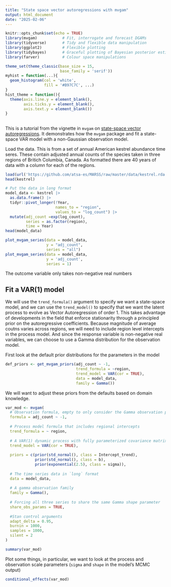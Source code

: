 ```yaml
---
title: "State space vector autoregressions with mvgam"
output: html_document
date: "2025-02-06"
---
```


```r
knitr::opts_chunk$set(echo = TRUE)
library(mvgam)           # Fit, interrogate and forecast DGAMs
library(tidyverse)       # Tidy and flexible data manipulation
library(ggplot2)         # Flexible plotting
library(tidybayes)       # Graceful plotting of Bayesian posterior estimates
library(farver)          # Colour space manipulations

theme_set(theme_classic(base_size = 15,
                        base_family = 'serif'))
myhist = function(...){
  geom_histogram(col = 'white',
                 fill = '#B97C7C', ...)
}
hist_theme = function(){
  theme(axis.line.y = element_blank(),
        axis.ticks.y = element_blank(),
        axis.text.y = element_blank())
}
```

## 

This is a tutorial from the vignette in `mvgam` on [state-space vector autoregressions](https://ecogambler.netlify.app/blog/vector-autoregressions/). It demonstrates how the `mvgam` package and fit a state-space VAR model with a non-Gaussian observation model.

Load the data. This is from a set of annual American kestrel abundance time seres. These contain adjusted annual counts of the species taken in three regions of Britich Columbia, Canada. As formatted there are 40 years of data with a column for each of the regions.

```r
load(url('https://github.com/atsa-es/MARSS/raw/master/data/kestrel.rda'))
head(kestrel)

# Put the data in long format 
model_data <- kestrel |>
  as.data.frame() |>
  tidyr::pivot_longer(!Year, 
                      names_to = "region",
                      values_to = "log_count") |>
  mutate(adj_count =exp(log_count),
         series = as.factor(region),
         time = Year)
head(model_data)

plot_mvgam_series(data = model_data, 
                  y = "adj_count",
                  series = "all")
plot_mvgam_series(data = model_data,
                  y = 'adj_count',
                  series = 1)


```

The outcome variable only takes non-negative real numbers

## Fit a VAR(1) model

We will use the `trend_formula()` argument to specify we want a state-space model, and we can use the `trend_model()` to specify that we want the latent process to evolve as Vector Autoregression of order 1. This takes advantage of developments in the field that enforce stationarity through a principled prior on the autoregressive coefficients. Because magnitude of average coutns varies across regions, we will need to include region level intercepts in the process model. And since the response variable is non-negative real variables, we can choose to use a Gamma distribution for the observation model.

First look at the default prior distributions for the parameters in the model

```r
def_priors <- get_mvgam_priors(adj_count ~ -1,
                               trend_formula = ~region,
                               trend_model = VAR(cor = TRUE),
                               data = model_data,
                               family = Gamma())

```

We will want to adjust these priors from the defaults based on domain knowledge.

```r

var_mod <- mvgam(
  # Observation formula, empty to only consider the Gamma observation process
  formula = adj_count ~ -1,
  
  # Process model formula that includes regional intercepts
  trend_formula = ~ region,
  
  # A VAR(1) dynamic process with fully parameterized covariance matrix Sigma
  trend_model = VAR(cor = TRUE),
  
  priors = c(prior(std_normal(), class = Intercept_trend),
             prior(std_normal(), class = b),
             prior(exponential(2.5), class = sigma)),
  
  # The time series data in `long` format
  data = model_data,
  
  # A gamma observation family 
  family = Gamma(),
  
  # Forcing all three series to share the same Gamma shape parameter
  share_obs_params = TRUE,
  
  #Stan control arguments
  adapt_delta = 0.95,
  burnin = 1000,
  samples = 1000,
  silent = 2
)

```

```r
summary(var_mod)


```

Plot some things, in particular, we want to look at the process and observation scale parameters (`sigma` and `shape` in the model's MCMC output)

```r
conditional_effects(var_mod)
```
